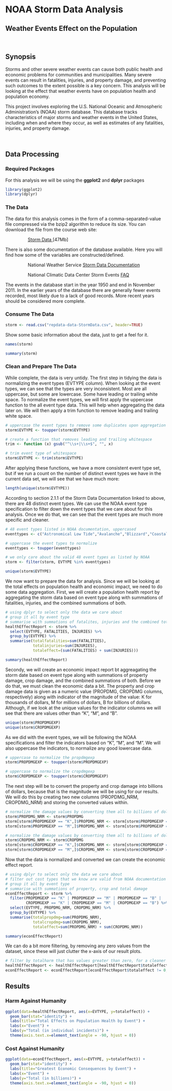 NOAA Storm Data Analysis
========================================================
## Weather Events Effect on the Population

<br>

## Synopsis

Storms and other severe weather events can cause both public health and economic problems for communities and municipalities. Many severe events can result in fatalities, injuries, and property damage, and preventing such outcomes to the extent possible is a key concern.  This analysis will be looking at the effect that weather events have on population health and population economy.

This project involves exploring the U.S. National Oceanic and Atmospheric Administration's (NOAA) storm database. This database tracks characteristics of major storms and weather events in the United States, including when and where they occur, as well as estimates of any fatalities, injuries, and property damage.

<br>

## Data Processing

### Required Packages

For this analysis we will be using the <b>ggplot2</b> and <b>dplyr</b> packages

```r
library(ggplot2)
library(dplyr)
```

### The Data

The data for this analysis comes in the form of a comma-separated-value file compressed via the bzip2 algorithm to reduce its size. You can download the file from the course web site:

<span style="padding-left:5em"><a href="https://d396qusza40orc.cloudfront.net/repdata%2Fdata%2FStormData.csv.bz2">Storm Data </a> [47Mb]</span>

There is also some documentation of the database available. Here you will find how some of the variables are constructed/defined.

<span style="padding-left:5em">National Weather Service <a href="https://d396qusza40orc.cloudfront.net/repdata%2Fpeer2_doc%2Fpd01016005curr.pdf">Storm Data Documentation</a></span>

<span style="padding-left:5em">National Climatic Data Center Storm Events <a href="https://d396qusza40orc.cloudfront.net/repdata%2Fpeer2_doc%2FNCDC%20Storm%20Events-FAQ%20Page.pdf">FAQ</a></span>

The events in the database start in the year 1950 and end in November 2011. In the earlier years of the database there are generally fewer events recorded, most likely due to a lack of good records. More recent years should be considered more complete.

### Consume The Data

```r
storm <- read.csv("repdata-data-StormData.csv", header=TRUE)
```

Show some basic information about the data, just to get a feel for it.

```r
names(storm)
```

```r
summary(storm)
```

### Clean and Prepare The Data

While complete, the data is very untidy. The first step in tidying the data is normalizing the event types (EVTYPE column). When looking at the event types, we can see that the types are very inconsistent.  Most are all uppercase, but some are lowercase.  Some have leading or trailing white space.  To normalize the event types, we will first apply the uppercase function to the all event type data.  This will help when aggregating the data later on.  We will then apply a trim function to remove leading and trailing white space.

```r
# uppercase the event types to remove some duplicates upon aggregation
storm$EVTYPE <- toupper(storm$EVTYPE)

# create a function that removes leading and trailing whitespace
trim <- function (x) gsub("^\\s+|\\s+$", "", x)

# trim event type of whitespace
storm$EVTYPE <- trim(storm$EVTYPE)
```

After applying these functions, we have a more consistent event type set, but if we run a count on the number of distinct event types we have in the current data set, we will see that we have much more:

```r
length(unique(storm$EVTYPE))
```

According to section 2.1.1 of the Storm Data Documentation linked to above, there are 48 distinct event types. We can use the NOAA event type specification to filter down the event types that we care about for this analysis.  Once we do that, we can see that the event types are much more specific and cleaner.

```r
# 48 event types listed in NOAA documentation, uppercased
eventtypes <- c("Astronomical Low Tide","Avalanche","Blizzard","Coastal Flood","Cold/Wind Chill","Debris Flow","Dense Fog","Dense Smoke","Drought","Dust Devil","Dust Storm","Excessive Heat","Extreme Cold/Wind Chill","Flash Flood","Flood","Frost/Freeze","Funnel Cloud","Freezing Fog","Hail","Heat","Heavy Rain","Heavy Snow","High Surf","High Wind","Hurricane (Typhoon)","Ice Storm","Lake-Effect Snow","Lakeshore Flood","Lightning","Marine Hail","Marine High Wind","Marine Strong Wind","Marine Thunderstorm Wind","Rip Current","Seiche","Sleet","Storm Surge/Tide","Strong Wind","Thunderstorm Wind","Tornado","Tropical Depression","Tropical Storm","Tsunami","Volcanic Ash","Waterspout","Wildfire","Winter Storm","Winter Weather")

# uppercase the event types to normalize
eventtypes <- toupper(eventtypes)

# we only care about the valid 48 event types as listed by NOAA
storm <- filter(storm, EVTYPE %in% eventtypes)

unique(storm$EVTYPE)
```

We now want to prepare the data for analysis.  Since we will be looking at the total effects on population health and economic impact, we need to do some data aggregation.  First, we will create a population health report by aggregating the storm data based on event type along with summations of fatalities, injuries, and the combined summations of both.

```r
# using dplyr to select only the data we care about
# group it all by event type
# summarise with summations of fatalites, injuries and the combined total
healthEffectReport <- storm %>%
  select(EVTYPE, FATALITIES, INJURIES) %>%
  group_by(EVTYPE) %>%
  summarise(totalfatalities=sum(FATALITIES), 
            totalinjuries=sum(INJURIES), 
            totaleffect=(sum(FATALITIES) + sum(INJURIES)))

summary(healthEffectReport)
```

Secondy, we will create an economic impact report bt aggreagating the storm date based on event type along with summations of property damage, crop damage, and the combined summations of both.  Before we do that, we must clean the economic data a bit.  The property and crop damage data is given as a numeric value (PROPDMG, CROPDMG columns, respectively) along with indicator of the magnitude of the value: K for thousands of dollars, M for millions of dollars, B for billions of dollars.  Although, if we look at the unique values for the indicator columns we will see that there are values other than "K", "M", and "B".

```r
unique(storm$PROPDMGEXP)
unique(storm$CROPDMGEXP)
```

As we did with the event types, we will be following the NOAA specifications and filter the indicators based on "K", "M", and "M".  We will also uppercase the indicators, to normalize any good lowercase data.

```r
# uppercase to normalize the propdmgexp
storm$PROPDMGEXP <- toupper(storm$PROPDMGEXP)

# uppercase to normalize the cropdmgexp
storm$CROPDMGEXP <- toupper(storm$CROPDMGEXP)
```

The next step will be to convert the property and crop damage into billions of dollars, because that is the magnitude we will be using for our results.  We will do this by creating two new columns (PROPDMG_NRM, CROPDMG_NRM) and storing the converted values within.

```r
# normalize the damage values by converting them all to billions of dollars
storm$PROPDMG_NRM <- storm$PROPDMG
storm[storm$PROPDMGEXP == "K",]$PROPDMG_NRM <- storm[storm$PROPDMGEXP == "K",]$PROPDMG / 1000000
storm[storm$PROPDMGEXP == "M",]$PROPDMG_NRM <- storm[storm$PROPDMGEXP == "M",]$PROPDMG / 1000

# normalize the damage values by converting them all to billions of dollars
storm$CROPDMG_NRM <- storm$CROPDMG
storm[storm$CROPDMGEXP == "K",]$CROPDMG_NRM <- storm[storm$CROPDMGEXP == "K",]$CROPDMG / 1000000
storm[storm$CROPDMGEXP == "M",]$CROPDMG_NRM <- storm[storm$CROPDMGEXP == "M",]$CROPDMG / 1000
```

Now that the data is normalized and converted we can create the economic effect report.

```r
# using dplyr to select only the data we care about
# filter out cost types that we know are valid from NOAA documentation (K, M, B)
# group it all by event type
# summarise with summations of property, crop and total damage
econEffectReport <- storm %>%
  filter(PROPDMGEXP == "K" | PROPDMGEXP == "M" | PROPDMGEXP == "B" |
         CROPDMGEXP == "K" | CROPDMGEXP == "M" | CROPDMGEXP == "B") %>%
  select(EVTYPE, PROPDMG_NRM, CROPDMG_NRM) %>%
  group_by(EVTYPE) %>%
  summarise(totalpropdmg=sum(PROPDMG_NRM), 
            totalcropdmg=sum(CROPDMG_NRM), 
            totaleffect=sum(PROPDMG_NRM) + sum(CROPDMG_NRM))

summary(econEffectReport)
```

We can do a bit more filtering, by removing any zero values from the dataset, since these will just clutter the x-axis of our result plots.

```r
# filter by totalharm that has values greater than zero, for a cleaner x-axis
healthEffectReport <- healthEffectReport[healthEffectReport$totaleffect != 0,]
econEffectReport <- econEffectReport[econEffectReport$totaleffect != 0,]
```


## Results

### Harm Against Humanity

```r
ggplot(data=healthEffectReport, aes(x=EVTYPE, y=totaleffect)) +
  geom_bar(stat="identity") +
  labs(title="Total Effects on Population Health by Event") +
  labs(x="Event") +
  labs(y="Total (in individual incidents)") +
  theme(axis.text.x=element_text(angle = -90, hjust = 0))
```

### Cost Against Humanity

```r
ggplot(data=econEffectReport, aes(x=EVTYPE, y=totaleffect)) +
  geom_bar(stat="identity") +
  labs(title="Greatest Economic Consequences by Event") +
  labs(x="Event") +
  labs(y="Total (in billions)") +
  theme(axis.text.x=element_text(angle = -90, hjust = 0))
```